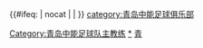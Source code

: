 {{Football manager history
|name  = 青岛中能主教练
|teamname=青岛中能足球俱乐部
|state   = {{{state|}}}
|bgcolor=#FF7E00
|textcolor=white
|bordercolor=#FF7E00
|list=<div>
{{Football manager list entry|name=[[王守业 (足球教练)|王守业]]|from=1994|to=}}
{{Football manager list entry|name=[[徐永来]]|from=1995|to=}}
{{Football manager list entry|name=[[吴洪月]]|from=1996|to=}}
{{Football manager list entry|name=[[刘国江 (足球教练)|刘国江]]|from=1997|to=}}
{{Football manager list entry|name=[[李应发]]|from=1998|to=}}
{{Football manager list entry|name=[[金正男 (足球运动员)|金正男]]|from=1999|to=}}
{{Football manager list entry|name=[[国作金]]|from=1999|to=}}
{{Football manager list entry|name=[[王守业 (足球教练)|王守业]]|from=1999|to=}}
{{Football manager list entry|name=[[杨为健]]|from=1999|to=}}
{{Football manager list entry|name=[[奥斯托杰奇]]|from=2000|to=}}
{{Football manager list entry|name=[[国作金]]|from=2000|to=2001}}
{{Football manager list entry|name=[[李章洙]]|from=2002|to=2003}}
{{Football manager list entry|name=[[汤乐普]]|from=2004|to=}}
{{Football manager list entry|name=[[王维满]]|from=2004|to=}}
{{Football manager list entry|name=[[殷铁生]]|from=2005|to=2007}}
{{Football manager list entry|name=[[郭侃峰]]|from=2008|to=2009}}
{{Football manager list entry|name=[[斯洛博丹·桑特拉奇|桑特拉奇]]|from=2009|to=}}
{{Football manager list entry|name=[[郭侃峰]]|from=2010|to=}}
{{Football manager list entry|name=[[张外龙]]|from=2011|to=}}
{{Football manager list entry|name=[[布拉泽·斯里什科维奇|斯里什科维奇]]|from=2012|to=}}
{{Football manager list entry|name=[[杨为健]]|from=2012|to=}}
{{Football manager list entry|name=[[张外龙]]|from=2012|to=2013}}
{{Football manager list entry|name=[[李应发]]|from=2013|to=}}
{{Football manager list entry|name=[[戈兰·斯特瓦诺维奇|斯特瓦诺维奇]]|from=2013|to=}}
{{Football manager list entry|name=[[李霄鹏]]|from=2014|to=}}
{{Football manager list entry|name=[[托马斯·卡夫季奇|卡夫季奇]]|from=2014|to=2015}}
{{Football manager list entry|name=[[迪拉根·史坦斯歷|斯坦季奇]]|from=2015|to=}}
{{Football manager list entry|name=[[宿茂臻]]|from=2016|to=}}
{{Football manager list entry|name=[[殷铁生]]|from=2016|to=2017}}
{{Football manager list entry|name=[[戈兰·斯特瓦诺维奇|斯特瓦诺维奇]]|from=2018|to=}}
{{Football manager list entry|name={{le|亞歷山大·克里斯蒂奇|Aleksandar Kristić|克里斯蒂奇}}|from=2018|to=2019}}
{{Football manager list entry|name=[[朱炯]]|from=2019|to=2020}}
</div>
}}<includeonly>{{#ifeq: {{{1}}} | nocat | <!--空--> | [[Category:青岛中能足球队主教练]] }}</includeonly>
<noinclude>
{{DEFAULTSORT:Qingdao Jonoon F.C. Managers}}
[[category:青岛中能足球俱乐部]]
[[Category:青岛中能足球队主教练|*]]
[[Category:中國足球俱樂部主教練導航模板|青]]
</noinclude>
